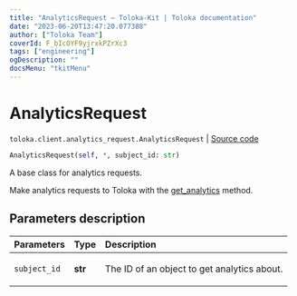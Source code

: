 ```yaml
---
title: "AnalyticsRequest — Toloka-Kit | Toloka documentation"
date: "2023-06-20T13:47:20.077388"
author: ["Toloka Team"]
coverId: F_bIcOYF9yjrxkPZrXc3
tags: ["engineering"]
ogDescription: ""
docsMenu: "tkitMenu"
---
```


# AnalyticsRequest

`toloka.client.analytics_request.AnalyticsRequest` | [Source code](https://github.com/Toloka/toloka-kit/blob/v1.2.0/src/client/analytics_request.py#L24)

```python
AnalyticsRequest(self, *, subject_id: str)
```

A base class for analytics requests.

Make analytics requests to Toloka with the [get_analytics](/docs/toloka-kit/reference/toloka.client.TolokaClient.get_analytics) method.

## Parameters description

| Parameters | Type | Description |
| :----------| :----| :-----------|
`subject_id`|**str**|<p>The ID of an object to get analytics about.</p>